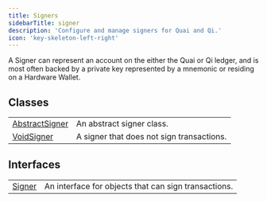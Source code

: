 ```yaml
---
title: Signers
sidebarTitle: signer
description: 'Configure and manage signers for Quai and Qi.'
icon: 'key-skeleton-left-right'
---
```


A Signer can represent an account on the either the Quai or Qi ledger, and is most often backed by a private key represented by a mnemonic or residing on a Hardware Wallet.

## Classes

|                                                   |                                           |
| ------------------------------------------------- | ----------------------------------------- |
| [AbstractSigner](/content/classes/AbstractSigner) | An abstract signer class.                 |
| [VoidSigner](/content/classes/VoidSigner)         | A signer that does not sign transactions. |

## Interfaces

|                                      |                                                      |
| ------------------------------------ | ---------------------------------------------------- |
| [Signer](/content/interfaces/Signer) | An interface for objects that can sign transactions. |
